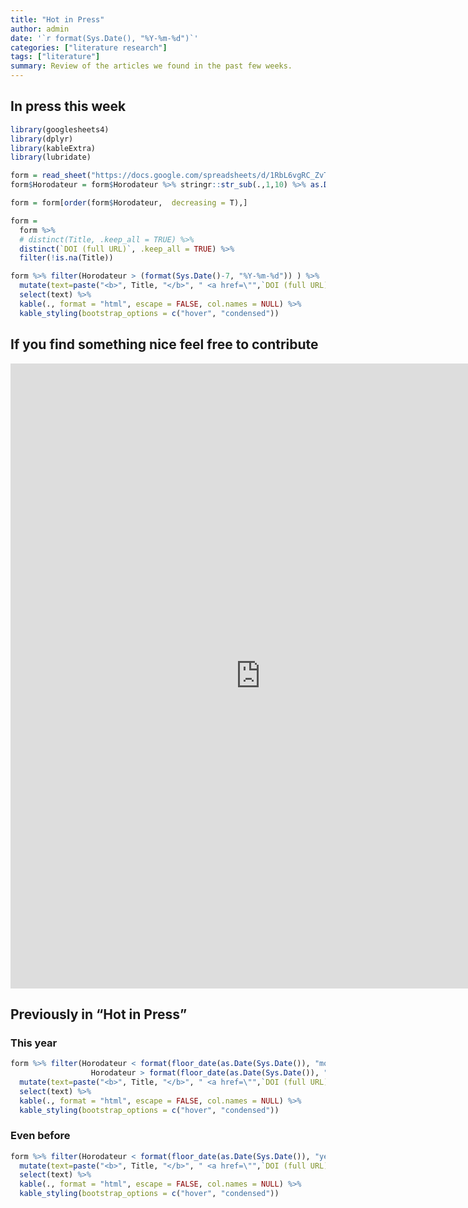 ```yaml
---
title: "Hot in Press"
author: admin
date: '`r format(Sys.Date(), "%Y-%m-%d")`'
categories: ["literature research"]
tags: ["literature"]
summary: Review of the articles we found in the past few weeks.
---
```

## In press this week
```r
library(googlesheets4)
library(dplyr)
library(kableExtra)
library(lubridate)

form = read_sheet("https://docs.google.com/spreadsheets/d/1RbL6vgRC_ZvTYL8Qh3uoAFBNeuach2gnLiNW92KxwAA/edit?usp=sharing")
form$Horodateur = form$Horodateur %>% stringr::str_sub(.,1,10) %>% as.Date(.,format = "%Y-%m-%d")

form = form[order(form$Horodateur,  decreasing = T),]

form = 
  form %>% 
  # distinct(Title, .keep_all = TRUE) %>% 
  distinct(`DOI (full URL)`, .keep_all = TRUE) %>%
  filter(!is.na(Title))

form %>% filter(Horodateur > (format(Sys.Date()-7, "%Y-%m-%d")) ) %>%
  mutate(text=paste("<b>", Title, "</b>", " <a href=\"",`DOI (full URL)`,"\">(DOI) </a> ", if(!is.na(Keywords)){Keywords}, if(!is.na(`Comments:`)){`Comments:`},sep="")) %>%
  select(text) %>%
  kable(., format = "html", escape = FALSE, col.names = NULL) %>%
  kable_styling(bootstrap_options = c("hover", "condensed")) 

```

## If you find something nice feel free to contribute

<iframe src="https://docs.google.com/forms/d/e/1FAIpQLSd53dAnWEsl-tP6eomio6LSx-zgUwd6s-SMEIX0960AQMptGA/viewform?embedded=true" height = "1000" width = "800" frameborder="0" marginheight="0" marginwidth="0">Chargement…</iframe>

## Previously in "Hot in Press"
<!-- ### This month -->
<!-- ```{r,echo=FALSE, warning=FALSE, message=FALSE} -->

<!-- if((format(Sys.Date()-7, "%Y-%m-%d"))>format(floor_date(as.Date(Sys.Date()), "month"), "%Y-%m-%d")){ -->
<!--   form %>% filter(Horodateur < (format(Sys.Date()-7, "%Y-%m-%d")) & -->
<!--                   Horodateur > format(floor_date(as.Date(Sys.Date()), "month"), "%Y-%m-%d")) %>% -->
<!--   mutate(text=paste("<b>", Title, "</b>", " <a href=\"",`DOI (full URL)`,"\">(DOI) </a> ", if(!is.na(Keywords)){Keywords}, if(!is.na(`Comments:`)){`Comments:`},sep="")) %>% -->
<!--   select(text) %>% -->
<!--   kable(., format = "html", escape = FALSE, col.names = NULL) %>% -->
<!--   kable_styling(bootstrap_options = c("hover", "condensed")) -->
<!-- } -->

<!-- ``` -->

### This year
```r
form %>% filter(Horodateur < format(floor_date(as.Date(Sys.Date()), "month"), "%Y-%m-%d") & 
                  Horodateur > format(floor_date(as.Date(Sys.Date()), "year"), "%Y-%m-%d")) %>%
  mutate(text=paste("<b>", Title, "</b>", " <a href=\"",`DOI (full URL)`,"\">(DOI) </a> ", if(!is.na(Keywords)){Keywords}, if(!is.na(`Comments:`)){`Comments:`},sep="")) %>%
  select(text) %>%
  kable(., format = "html", escape = FALSE, col.names = NULL) %>%
  kable_styling(bootstrap_options = c("hover", "condensed")) 

```

### Even before 
```r
form %>% filter(Horodateur < format(floor_date(as.Date(Sys.Date()), "year"), "%Y-%m-%d")) %>%
  mutate(text=paste("<b>", Title, "</b>", " <a href=\"",`DOI (full URL)`,"\">(DOI)</a> ", if(!is.na(Keywords)){Keywords}, if(!is.na(`Comments:`)){`Comments:`},sep="")) %>%
  select(text) %>%
  kable(., format = "html", escape = FALSE, col.names = NULL) %>%
  kable_styling(bootstrap_options = c("hover", "condensed")) 

```
